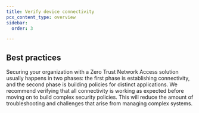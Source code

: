 ```yaml
---
title: Verify device connectivity
pcx_content_type: overview
sidebar:
  order: 3

---
```



<Render file="zero-trust/validate-traffic-in-gateway" />

## Best practices

Securing your organization with a Zero Trust Network Access solution usually happens in two phases: the first phase is establishing connectivity, and the second phase is building policies for distinct applications. We recommend verifying that all connectivity is working as expected before moving on to build complex security policies. This will reduce the amount of troubleshooting and challenges that arise from managing complex systems.

